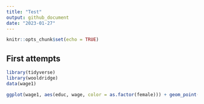 ```yaml
---
title: "Test"
output: github_document
date: "2023-01-27"
---
```


```r
knitr::opts_chunk$set(echo = TRUE)
```

## First attempts

```r
library(tidyverse)
library(wooldridge)
data(wage1)
```

```r
ggplot(wage1, aes(educ, wage, color = as.factor(female))) + geom_point() + theme_minimal() +  scale_color_manual("=1 if Female",values=c("orange","blue"))
```

